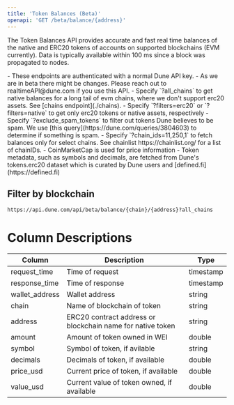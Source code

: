 ```yaml
---
title: 'Token Balances (Beta)'
openapi: 'GET /beta/balance/{address}'
---
```


The Token Balances API provides accurate and fast real time balances of the native and ERC20 tokens of accounts on supported blockchains (EVM currently).
Data is typically available within 100 ms since a block was propagated to nodes.

<Note>
  - These endpoints are authenticated with a normal Dune API key.
  - As we are in beta there might be changes. Please reach out to realtimeAPI@dune.com if you use this API.
  - Specify `?all_chains` to get native balances for a long tail of evm chains, where we don't support erc20 assets. See [chains endpoint](./chains).
  - Specify `?filters=erc20` or `?filters=native` to get only erc20 tokens or native assets, respectively
  - Specify `?exclude_spam_tokens` to filter out tokens Dune believes to be spam. We use [this query](https://dune.com/queries/3804603) to determine if something is spam.
  - Specify `?chain_ids=11,250,1` to fetch balances only for select chains. See chainlist https://chainlist.org/ for a list of chainIDs.
  - CoinMarketCap is used for price information
  - Token metadata, such as symbols and decimals, are fetched from Dune's tokens.erc20 dataset which is curated by Dune users and [defined.fi](https://defined.fi)
</Note>

## Filter by blockchain

```bash
https://api.dune.com/api/beta/balance/{chain}/{address}?all_chains
```

# Column Descriptions

| Column                          | Description                                                   | Type          |
|---------------------------------|---------------------------------------------------------------|---------------|
| request_time                    | Time of request                                               | timestamp     |
| response_time                   | Time of response                                              | timestamp     |
| wallet_address                  | Wallet address                                                | string        |
| chain                           | Name of blockchain of token                                   | string        |
| address                         | ERC20 contract address or blockchain name for native token    | string        |
| amount                          | Amount of token owned in WEI                                  | double        |
| symbol                          | Symbol of token, if avilable                                  | string        |
| decimals                        | Decimals of token, if available                               | double        |
| price_usd                       | Current price of token, if available                          | double        |
| value_usd                       | Current value of token owned, if available                    | double        |
